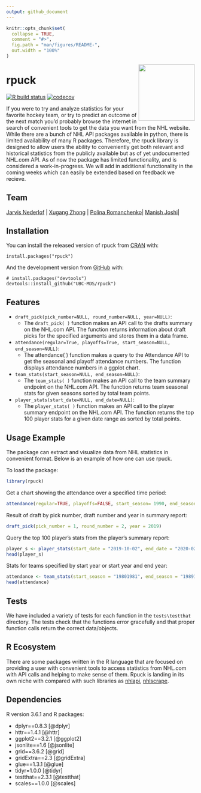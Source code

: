 ```yaml
---
output: github_document
---
```


<!-- README.md is generated from README.Rmd. Please edit that file -->

```r
knitr::opts_chunk$set(
  collapse = TRUE,
  comment = "#>",
  fig.path = "man/figures/README-",
  out.width = "100%"
)
```

<img src="img/rpuck_logo.png" width="150" align = "right">

# rpuck

<!-- badges: start -->
[![R build status](https://github.com/UBC-MDS/rpuck/workflows/R-CMD-check/badge.svg)](https://github.com/UBC-MDS/rpuck/actions) [![codecov](https://codecov.io/gh/UBC-MDS/rpuck/branch/master/graph/badge.svg)](https://codecov.io/gh/UBC-MDS/rpuck)

<!-- badges: end -->

If you were to try and analyze statistics for your favorite hockey team, or try to predict an outcome of the next match you'd probably browse the internet in search of convenient tools to get the data you want from the NHL website. While there are a bunch of NHL API packages available in python, there is limited availability of many R packages. Therefore, the rpuck library is designed to allow users the ability to conveniently get both relevant and historical statistics from the publicly available but as of yet undocumented NHL.com API. As of now the package has limited functionality, and is considered a work-in-progress. We will add in additional functionality in the coming weeks which can easily be extended based on feedback we recieve.

## Team

| [Jarvis Nederlof](https://github.com/jnederlo) | [Xugang Zhong](https://github.com/chuusan) | [Polina Romanchenko ](https://github.com/PolinaRomanchenko)| [Manish Joshi](https://github.com/ManishPJoshi)|


## Installation

You can install the released version of rpuck from [CRAN](https://CRAN.R-project.org) with:

```
install.packages("rpuck")
```

And the development version from [GitHub](https://github.com/) with:

```
# install.packages("devtools")
devtools::install_github("UBC-MDS/rpuck")
```

## Features

- `draft_pick(pick_number=NULL, round_number=NULL, year=NULL)`:
  - The `draft_pick( )` function makes an API call to the drafts summary on the NHL.com API. The function returns information about draft picks for the specified arguments and stores them in a data frame.
  
- `attendance(regular=True, playoffs=True, start_season=NULL, end_season=NULL)`:
  - The attendance( ) function makes a query to the Attendance API to get the seasonal and playoff attendance numbers. The function displays attendance numbers in a ggplot chart.
  
- `team_stats(start_season=NULL, end_season=NULL)`:
  - The `team_stats( )` function makes an API call to the team summary endpoint on the NHL.com API. The function returns team seasonal stats for given seasons sorted by total team points.
  
- `player_stats(start_date=NULL, end_date=NULL)`:
  - The `player_stats( )` function makes an API call to the player summary endpoint on the NHL.com API. The function returns the top 100 player stats for a given date range as sorted by total points.

## Usage Example

The package can extract and visualize data from NHL statistics in convenient format. Below is an example of how one can use rpuck.

To load the package: 

```r
library(rpuck)
```

Get a chart showing the attendance over a specified time period:

```r
attendance(regular=TRUE, playoffs=FALSE, start_season= 1990, end_season=2018)
```


Result of draft by pick number, draft number and year in summary report:

```r
draft_pick(pick_number = 1, round_number = 2, year = 2019)
```


Query the top 100 player's stats from the player's summary report:

```r
player_s <- player_stats(start_date = "2019-10-02", end_date = "2020-02-28")
head(player_s)
```


Stats for teams specified by start year or start year and end year:

```r
attendance <- team_stats(start_season = "19801981", end_season = "19891990")
head(attendance)
```
  
## Tests

We have included a variety of tests for each function in the `tests\testthat` directory. The tests check that the functions error gracefully and that proper function calls return the correct data/objects.

## R Ecosystem 

There are some packages written in the R language that are focused on providing a user with convenient tools to access statistics from NHL.com with API calls and helping to make sense of them. Rpuck is landing in its own niche with compared with such libraries as [nhlapi](https://github.com/zamorarr/nhlapi), [nhlscrape](https://cran.r-project.org/web/packages/nhlscrape/index.html). 


## Dependencies
R version 3.6.1 and R packages:

- dplyr==0.8.3 [@dplyr]
- httr==1.4.1 [@httr]
- ggplot2==3.2.1 [@ggplot2]
- jsonlite==1.6 [@jsonlite]
- grid==3.6.2 [@grid]
- gridExtra==2.3 [@gridExtra]
- glue==1.3.1 [@glue]
- tidyr=1.0.0 [@tidyr]
- testthat==2.3.1 [@testthat]
- scales==1.0.0 [@scales]
